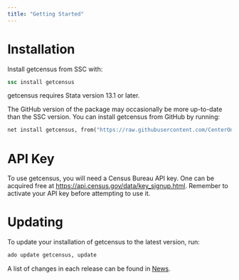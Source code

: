```yaml
---
title: "Getting Started"
---
```



# Installation

Install getcensus from SSC with:

``` stata
ssc install getcensus
```

getcensus requires Stata version 13.1 or later.

The GitHub version of the package may occasionally be more up-to-date than the SSC version. You can install getcensus from GitHub by running:

``` stata
net install getcensus, from("https://raw.githubusercontent.com/CenterOnBudget/getcensus/master/src") replace
```



# API Key

To use getcensus, you will need a Census Bureau API key. One can be acquired free at <https://api.census.gov/data/key_signup.html>. Remember to activate your API key before attempting to use it.


# Updating

To update your installation of getcensus to the latest version, run:

``` stata
ado update getcensus, update
```

A list of changes in each release can be found in [News](news.qmd).


